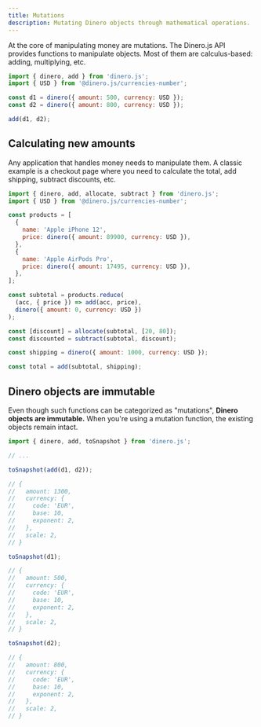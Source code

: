 ```yaml
---
title: Mutations
description: Mutating Dinero objects through mathematical operations.
---
```


At the core of manipulating money are mutations. The Dinero.js API provides functions to manipulate objects. Most of them are calculus-based: adding, multiplying, etc.

```js
import { dinero, add } from 'dinero.js';
import { USD } from '@dinero.js/currencies-number';

const d1 = dinero({ amount: 500, currency: USD });
const d2 = dinero({ amount: 800, currency: USD });

add(d1, d2);
```

## Calculating new amounts

Any application that handles money needs to manipulate them. A classic example is a checkout page where you need to calculate the total, add shipping, subtract discounts, etc.

```js
import { dinero, add, allocate, subtract } from 'dinero.js';
import { USD } from '@dinero.js/currencies-number';

const products = [
  {
    name: 'Apple iPhone 12',
    price: dinero({ amount: 89900, currency: USD }),
  },
  {
    name: 'Apple AirPods Pro',
    price: dinero({ amount: 17495, currency: USD }),
  },
];

const subtotal = products.reduce(
  (acc, { price }) => add(acc, price),
  dinero({ amount: 0, currency: USD })
);

const [discount] = allocate(subtotal, [20, 80]);
const discounted = subtract(subtotal, discount);

const shipping = dinero({ amount: 1000, currency: USD });

const total = add(subtotal, shipping);
```

## Dinero objects are immutable

Even though such functions can be categorized as "mutations", **Dinero objects are immutable.** When you're using a mutation function, the existing objects remain intact.

```js
import { dinero, add, toSnapshot } from 'dinero.js';

// ...

toSnapshot(add(d1, d2));

// {
//   amount: 1300,
//   currency: {
//     code: 'EUR',
//     base: 10,
//     exponent: 2,
//   },
//   scale: 2,
// }

toSnapshot(d1);

// {
//   amount: 500,
//   currency: {
//     code: 'EUR',
//     base: 10,
//     exponent: 2,
//   },
//   scale: 2,
// }

toSnapshot(d2);

// {
//   amount: 800,
//   currency: {
//     code: 'EUR',
//     base: 10,
//     exponent: 2,
//   },
//   scale: 2,
// }
```
